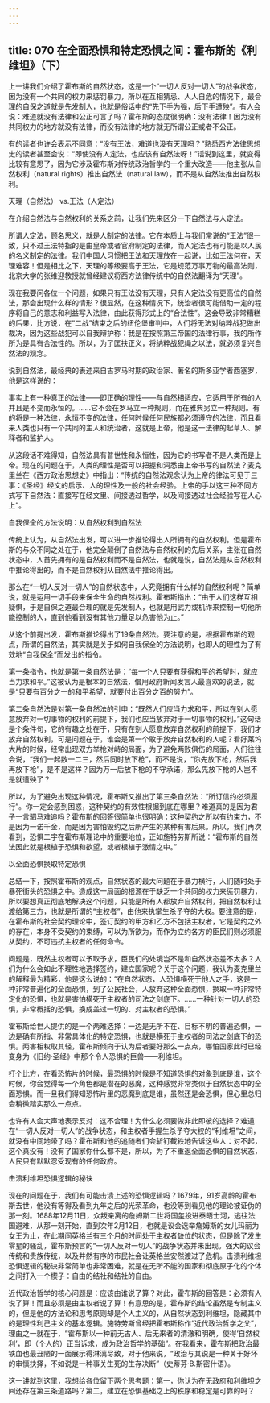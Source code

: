 ```yaml
---
---
---
```

title: 070 在全面恐惧和特定恐惧之间：霍布斯的《利维坦》（下）
---






上一讲我们介绍了霍布斯的自然状态，这是一个“一切人反对一切人”的战争状态，因为没有一个共同的权力来惩罚暴力，所以在互相猜忌、人人自危的情况下，最合理的自保之道就是先发制人，也就是俗话中的“先下手为强，后下手遭殃”。有人会说：难道就没有法律和公正可言了吗？霍布斯的态度很明确：没有法律！因为没有共同权力的地方就没有法律，而没有法律的地方就无所谓公正或者不公正。

有的读者也许会表示不同意：“没有王法，难道也没有天理吗？”熟悉西方法律思想史的读者甚至会说：“即使没有人定法，也应该有自然法呀！”话说到这里，就变得比较有意思了，因为它涉及霍布斯对传统政治哲学的一个重大改造——他主张从自然权利（natural rights）推出自然法（natural law），而不是从自然法推出自然权利。


天理（自然法） vs.王法（人定法）

在介绍自然法与自然权利的关系之前，让我们先来区分一下自然法与人定法。

所谓人定法，顾名思义，就是人制定的法律。它在本质上与我们常说的“王法”很一致，只不过王法特指的是由皇帝或者官府制定的法律，而人定法也有可能是以人民的名义制定的法律。我们中国人习惯把王法和天理放在一起说，比如王法何在，天理难容！但是相比之下，天理的等级要高于王法，它是规范万事万物的最高法则，北京大学的张维迎教授就曾经建议将西方法律传统中的自然法翻译为“天理”。

现在我要问各位一个问题，如果只有王法没有天理，只有人定法没有更高位的自然法，那会出现什么样的情形？很显然，在这种情况下，统治者很可能借助一定的程序将自己的意志和利益写入法律，由此获得形式上的“合法性”。这会导致非常糟糕的后果，比方说，在“二战”结束之后的纽伦堡审判中，人们将无法对纳粹战犯做出裁决，因为这些战犯可以自我辩护称：我是在按照第三帝国的法律行事，我的所作所为是具有合法性的。所以，为了匡扶正义，将纳粹战犯绳之以法，就必须复兴自然法的观念。

说到自然法，最经典的表述来自古罗马时期的政治家、著名的斯多亚学者西塞罗，他是这样说的：

事实上有一种真正的法律——即正确的理性——与自然相适应，它适用于所有的人并且是不变而永恒的。……它不会在罗马立一种规则，而在雅典另立一种规则。有的将是一种法律，永恒不变的法律，任何时候任何民族都必须遵守的法律，而且看来人类也只有一个共同的主人和统治者，这就是上帝，他是这一法律的起草人、解释者和监护人。

从这段话不难得知，自然法具有普世性和永恒性，因为它的书写者不是人类而是上帝。现在的问题在于，人类的理性是否可以把握和洞悉由上帝书写的自然法？麦克里兰在《西方政治思想史》中指出：“传统的自然法观念认为上帝的律法可见于三事：《圣经》经文的启示、人的理性及一般的社会经验。上帝的手以这三种不同方式写下自然法：直接写在经文里、间接透过哲学，以及间接透过社会经验写在人心上”。


自我保全的方法说明：从自然权利到自然法

传统上认为，从自然法出发，可以进一步推论得出人所拥有的自然权利。但是霍布斯的与众不同之处在于，他完全颠倒了自然法与自然权利的先后关系，主张在自然状态中，人首先拥有的是自然权利而不是自然法，也就是说，自然法是从自然权利中推论得出的，而不是自然权利从自然法中推论得出。

那么在“一切人反对一切人”的自然状态中，人究竟拥有什么样的自然权利呢？简单说，就是运用一切手段来保全生命的自然权利。霍布斯指出：“由于人们这样互相疑惧，于是自保之道最合理的就是先发制人，也就是用武力或机诈来控制一切他所能控制的人，直到他看到没有其他力量足以危害他为止。”

从这个前提出发，霍布斯推论得出了19条自然法。要注意的是，根据霍布斯的观点，所谓的自然法，其实就是关于如何自我保全的方法说明，也即人的理性为了有效地“自我保全”而发出的指令。

第一条指令，也就是第一条自然法是：“每一个人只要有获得和平的希望时，就应当力求和平。”这被认为是根本的自然法，借用政府新闻发言人最喜欢的说法，就是“只要有百分之一的和平希望，就要付出百分之百的努力”。

第二条自然法是对第一条自然法的引申：“既然人们应当力求和平，所以在别人愿意放弃对一切事物的权利的前提下，我们也应当放弃对于一切事物的权利。”这句话是个条件句，它的有趣之处在于，只有在别人愿意放弃自然权利的前提下，我们才放弃自然权利，可是问题在于，谁会是第一个敢于放弃自然权利的人呢？看好莱坞大片的时候，经常出现双方举枪对峙的局面，为了避免两败俱伤的局面，人们往往会说，“我们一起数一二三，然后同时放下枪”，而不是说，“你先放下枪，然后我再放下枪”，是不是这样？因为万一后放下枪的不守承诺，那么先放下枪的人岂不是就遭殃了？

所以，为了避免出现这种情况，霍布斯又推出了第三条自然法：“所订信约必须履行”。你一定会感到困惑，这种契约的有效性根据到底在哪里？难道真的是因为君子一言驷马难追吗？霍布斯的回答很简单也很明确：这种契约之所以有约束力，不是因为一诺千金，而是因为害怕毁约之后所产生的某种有害后果。所以，我们再次看到，恐惧二字在霍布斯理论中的重要地位，正如施特劳斯所说：“霍布斯的自然法因此就是根植于恐惧和欲望，或者根植于激情之中。”


以全面恐惧换取特定恐惧

总结一下，按照霍布斯的观点，自然状态的最大问题在于暴力横行，人们随时处于暴死街头的恐惧之中。造成这一局面的根源在于缺乏一个共同的权力来惩罚暴力，所以要想真正彻底地解决这个问题，只能是所有人都放弃自然权利，把自然权利让渡给第三方，也就是所谓的“主权者”，由他来执掌生杀予夺的大权。要注意的是，在霍布斯的社会契约理论中，签订契约的甲方和乙方不包括主权者，它是契约之外的存在，本身不受契约的束缚，可以为所欲为，而作为立约各方的臣民们则必须服从契约，不可违抗主权者的任何命令。

问题是，既然主权者可以予取予求，臣民们的处境岂不是和自然状态差不太多？人们为什么会如此不理性地选择签约，建立国家呢？关于这个问题，我认为麦克里兰的解释最为精彩，他是这么说的：“在自然状态，人恐惧横死于他人之手，这是一种非常普遍化的全面恐惧，到了公民社会，人放弃这种全面恐惧，换取一种非常特定化的恐惧，也就是害怕横死于主权者的司法之剑底下。……一种针对一切人的恐惧，非常概括的恐惧，换成盖过一切的、对主权者的恐惧。”

霍布斯给世人提供的是一个两难选择：一边是无所不在、目标不明的普遍恐惧，一边是确有所指、非常具体化的特定恐惧，也就是横死于主权者的司法之剑底下的恐惧。两害相权取其轻，霍布斯倾向于认为后者要好那么一点点，哪怕国家此时已经变身为《旧约·圣经》中那个令人恐惧的巨兽——利维坦。

打个比方，在看恐怖片的时候，最恐惧的时候是不知道恐惧的对象到底是谁，这个时候，你会觉得每一个角色都是潜在的恶魔，这种感觉非常类似于自然状态中的全面恐惧。而一旦我们得知恐怖片里的恶魔到底是谁，虽然还是会恐惧，但心里总归会稍微踏实那么一点点。

也许有人会大声地表示反对：这不合理！为什么必须要做非此即彼的选择？难道在“一切人反对一切人”的战争状态，和主权者手握生杀予夺大权的“利维坦”之间，就没有中间地带了吗？霍布斯和他的追随者们会斩钉截铁地告诉这些人：对不起，这个真没有！没有了国家你什么都不是，所以，为了不重返全面恐惧的自然状态，人民只有默默忍受现有的任何政府。


击溃利维坦恐惧逻辑的秘诀

现在的问题在于，我们有可能击溃上述的恐惧逻辑吗？1679年，91岁高龄的霍布斯去世，他没有等得及看到九年之后的光荣革命，也没等到看见他的理论被证伪的那一刻。1688年12月11日，众叛亲离的詹姆斯二世将国玺投进泰晤士河，逃往法国避难，从那一刻开始，直到次年2月12日，也就是议会选举詹姆斯的女儿玛丽为女王为止，在此期间英格兰有三个月的时间处于主权者缺位的状态，但是除了发生零星的骚乱，霍布斯预言的“一切人反对一切人”的战争状态并未出现。强大的议会传统和贵族传统，以及井然有序的市民社会让英格兰安然渡过了危机。击溃利维坦恐惧逻辑的秘诀非常简单也非常困难，就是在无所不能的国家和彻底原子化的个体之间打入一个楔子：自由的结社和结社的自由。

近代政治哲学的核心问题是：应该由谁说了算？对此，霍布斯的回答是：必须有人说了算！而且必须是由主权者说了算！有意思的是，霍布斯的结论虽然是专制主义的，但是他的方法论和思考原则却是个人主义的，从自然状态到利维坦，隐藏其中的是理性利己主义的基本逻辑。施特劳斯曾经把霍布斯称作“近代政治哲学之父”，理由之一就在于，“霍布斯以一种前无古人、后无来者的清澈和明确，使得‘自然权利’，即（个人的）正当诉求，成为政治哲学的基础”。在我看来，霍布斯把政治最铁血也最丑陋的一面展示得淋漓尽致，对于他来说，“政治与其说是一种关于好坏的审慎抉择，不如说是一种事关生死的生存决断”（史蒂芬·B.斯密什语）。

这一讲就到这里，我想给各位留下两个思考题：第一，你认为在无政府和利维坦之间还存在第三条道路吗？第二，建立在恐惧基础之上的秩序和稳定是可靠的吗？